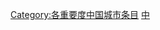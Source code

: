 {{Articles by Importance|topic=中国城市|project=中国城市|format=toc}}
{{Wikipedia category}}
{{emptycat}}

[[Category:各重要度中国城市条目|Category:各重要度中国城市条目]]
[[Category:低重要度城市条目|中]]